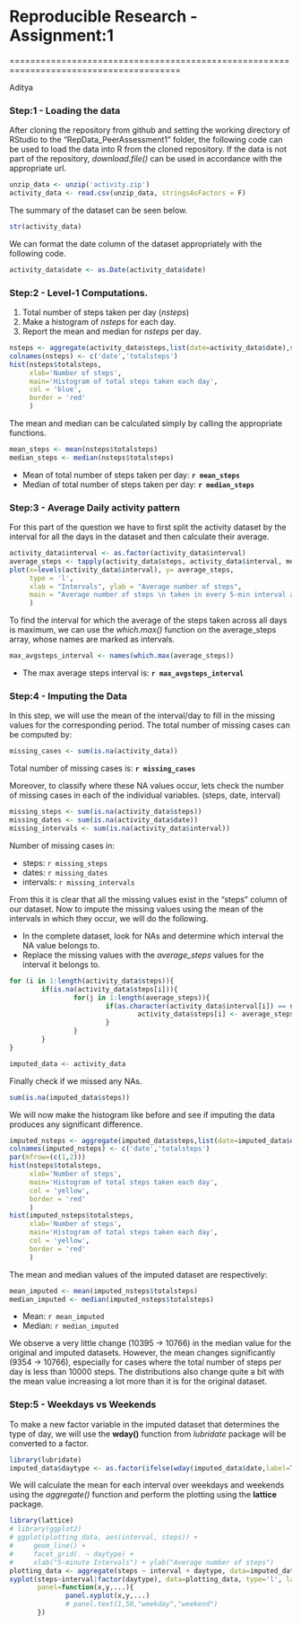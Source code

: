 
# **Reproducible Research - Assignment:1**

=======================================================================================

Aditya

### **Step:1 - Loading the data**
After cloning the repository from github and setting the working directory of RStudio to the "RepData_PeerAssessment1" folder, the following code can be used to load the data into R from the cloned repository. If the data is not part of the repository, *download.file()* can be used in accordance with the appropriate url.

``` r
unzip_data <- unzip('activity.zip')
activity_data <- read.csv(unzip_data, stringsAsFactors = F)
```

The summary of the dataset can be seen below. 
``` r
str(activity_data)
```

We can format the date column of the dataset appropriately with the following code. 
``` r
activity_data$date <- as.Date(activity_data$date)
```

### **Step:2 - Level-1 Computations.**
1. Total number of steps taken per day (*nsteps*)
2. Make a histogram of *nsteps* for each day.
3. Report the mean and median for *nsteps* per day.

``` r
nsteps <- aggregate(activity_data$steps,list(date=activity_data$date),sum, na.rm=TRUE)
colnames(nsteps) <- c('date','totalsteps')
hist(nsteps$totalsteps, 
     xlab='Number of steps', 
     main='Histogram of total steps taken each day',
     col = 'blue',
     border = 'red'
     )
```

The mean and median can be calculated simply by calling the appropriate functions.

``` r
mean_steps <- mean(nsteps$totalsteps)
median_steps <- median(nsteps$totalsteps)
```

- Mean of total number of steps taken per day: **`r mean_steps`**
- Median of total number of steps taken per day: **`r median_steps`**

### **Step:3 - Average Daily activity pattern**

For this part of the question we have to first split the activity dataset by the interval for all the days in the dataset and then calculate their average. 

``` r
activity_data$interval <- as.factor(activity_data$interval)
average_steps <- tapply(activity_data$steps, activity_data$interval, mean, na.rm=T, simplify = TRUE)
plot(x=levels(activity_data$interval), y= average_steps, 
     type = 'l', 
     xlab = "Intervals", ylab = "Average number of steps", 
     main = "Average number of steps \n taken in every 5-min interval across all the days"
     )
```

To find the interval for which the average of the steps taken across all days is maximum, we can use the *which.max()* function on the average_steps array, whose names are marked as intervals.

``` r
max_avgsteps_interval <- names(which.max(average_steps))
```
- The max average steps interval is: **`r max_avgsteps_interval`**

### **Step:4 - Imputing the Data**

In this step, we will use the mean of the interval/day to fill in the missing values for the corresponding period. The total number of missing cases can be computed by:
``` r
missing_cases <- sum(is.na(activity_data))
```
Total number of missing cases is: **`r missing_cases`**

Moreover, to classify where these NA values occur, lets check the number of missing cases in each of the individual variables. (steps, date, interval)
``` r
missing_steps <- sum(is.na(activity_data$steps))
missing_dates <- sum(is.na(activity_data$date))
missing_intervals <- sum(is.na(activity_data$interval))
```
Number of missing cases in:  

- steps: `r missing_steps`
- dates: `r missing_dates`
- intervals: `r missing_intervals`

From this it is clear that all the missing values exist in the "steps" column of our dataset. Now to impute the missing values using the mean of the intervals in which they occur, we will do the following.

- In the complete dataset, look for NAs and determine which interval the NA value belongs to.
- Replace the missing values with the *average_steps* values for the interval it belongs to.

``` r
for (i in 1:length(activity_data$steps)){
        if(is.na(activity_data$steps[i])){
                for(j in 1:length(average_steps)){
                        if(as.character(activity_data$interval[i]) == names(average_steps[j])){
                                activity_data$steps[i] <- average_steps[j]
                        }
                }
        }
}

imputed_data <- activity_data
```

Finally check if we missed any NAs.
``` r
sum(is.na(imputed_data$steps))
```
We will now make the histogram like before and see if imputing the data produces any significant difference. 

``` r
imputed_nsteps <- aggregate(imputed_data$steps,list(date=imputed_data$date),sum, na.rm=TRUE)
colnames(imputed_nsteps) <- c('date','totalsteps')
par(mfrow=(c(1,2)))
hist(nsteps$totalsteps, 
     xlab='Number of steps', 
     main='Histogram of total steps taken each day',
     col = 'yellow',
     border = 'red'
     )
hist(imputed_nsteps$totalsteps, 
     xlab='Number of steps', 
     main='Histogram of total steps taken each day',
     col = 'yellow',
     border = 'red'
     )
```
 
The mean and median values of the imputed dataset are respectively:
``` r
mean_imputed <- mean(imputed_nsteps$totalsteps)
median_imputed <- median(imputed_nsteps$totalsteps)
```
- Mean: `r mean_imputed`
- Median: `r median_imputed`

We observe a very little change (10395 -> 10766) in the median value for the original and imputed datasets. However, the mean changes significantly (9354 -> 10766), especially for cases where the total number of steps per day is less than 10000 steps. The distributions also change quite a bit with the mean value increasing a lot more than it is for the original dataset.

### **Step:5 - Weekdays vs Weekends**
To make a new factor variable in the imputed dataset that determines the type of day, we will use the **wday()** function from *lubridate* package will be converted to a factor.
``` r
library(lubridate)
imputed_data$daytype <- as.factor(ifelse(wday(imputed_data$date,label=T,abbr = F) %in% c("Saturday","Sunday"),"weekend","weekday"))
```
We will calculate the mean for each interval over weekdays and weekends using the *aggregate()* function and perform the plotting using the **lattice** package. 
``` r
library(lattice)
# library(ggplot2)
# ggplot(plotting_data, aes(interval, steps)) + 
#     geom_line() + 
#     facet_grid(. ~ daytype) +
#     xlab("5-minute Intervals") + ylab("Average number of steps")
plotting_data <- aggregate(steps ~ interval + daytype, data=imputed_data, mean)
xyplot(steps~interval|factor(daytype), data=plotting_data, type='l', layout=c(1,2),
       panel=function(x,y,...){
              panel.xyplot(x,y,...)
              # panel.text(1,50,"weekday","weekend")
       })

```
